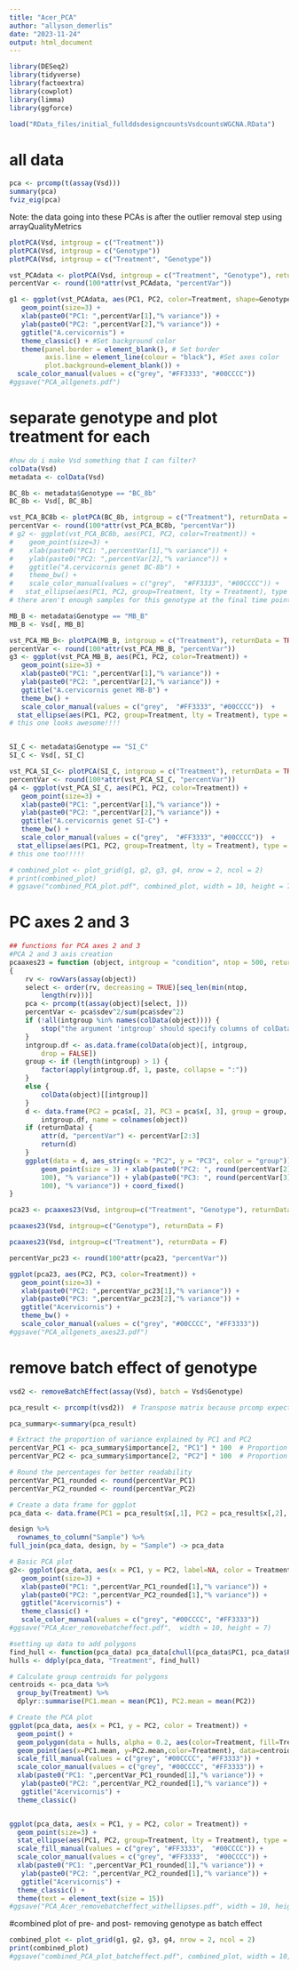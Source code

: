 ```yaml
---
title: "Acer_PCA"
author: "allyson_demerlis"
date: "2023-11-24"
output: html_document
---
```


```r
library(DESeq2)
library(tidyverse)
library(factoextra)
library(cowplot)
library(limma)
library(ggforce)

load("RData_files/initial_fullddsdesigncountsVsdcountsWGCNA.RData")
```

# all data

```r
pca <- prcomp(t(assay(Vsd)))
summary(pca)
fviz_eig(pca)
```

Note: the data going into these PCAs is after the outlier removal step using arrayQualityMetrics
```r
plotPCA(Vsd, intgroup = c("Treatment"))
plotPCA(Vsd, intgroup = c("Genotype"))
plotPCA(Vsd, intgroup = c("Treatment", "Genotype"))

vst_PCAdata <- plotPCA(Vsd, intgroup = c("Treatment", "Genotype"), returnData = TRUE)
percentVar <- round(100*attr(vst_PCAdata, "percentVar")) 

g1 <- ggplot(vst_PCAdata, aes(PC1, PC2, color=Treatment, shape=Genotype)) +
   geom_point(size=3) +
   xlab(paste0("PC1: ",percentVar[1],"% variance")) +
   ylab(paste0("PC2: ",percentVar[2],"% variance")) +
   ggtitle("A.cervicornis") +
   theme_classic() + #Set background color
   theme(panel.border = element_blank(), # Set border
         axis.line = element_line(colour = "black"), #Set axes color
         plot.background=element_blank()) +
  scale_color_manual(values = c("grey", "#FF3333", "#00CCCC")) 
#ggsave("PCA_allgenets.pdf")
```


# separate genotype and plot treatment for each 

```r
#how do i make Vsd something that I can filter?
colData(Vsd)
metadata <- colData(Vsd)

BC_8b <- metadata$Genotype == "BC_8b"
BC_8b <- Vsd[, BC_8b]

vst_PCA_BC8b <- plotPCA(BC_8b, intgroup = c("Treatment"), returnData = TRUE)
percentVar <- round(100*attr(vst_PCA_BC8b, "percentVar")) 
# g2 <- ggplot(vst_PCA_BC8b, aes(PC1, PC2, color=Treatment)) + 
#    geom_point(size=3) +
#    xlab(paste0("PC1: ",percentVar[1],"% variance")) +
#    ylab(paste0("PC2: ",percentVar[2],"% variance")) +
#    ggtitle("A.cervicornis genet BC-8b") +
#    theme_bw() + 
#    scale_color_manual(values = c("grey",  "#FF3333", "#00CCCC")) + 
#   stat_ellipse(aes(PC1, PC2, group=Treatment, lty = Treatment), type = "norm") 
# there aren't enough samples for this genotype at the final time point for this to be statistically relevant as its own group

MB_B <- metadata$Genotype == "MB_B"
MB_B <- Vsd[, MB_B]

vst_PCA_MB_B<- plotPCA(MB_B, intgroup = c("Treatment"), returnData = TRUE)
percentVar <- round(100*attr(vst_PCA_MB_B, "percentVar")) 
g3 <- ggplot(vst_PCA_MB_B, aes(PC1, PC2, color=Treatment)) + 
   geom_point(size=3) +
   xlab(paste0("PC1: ",percentVar[1],"% variance")) +
   ylab(paste0("PC2: ",percentVar[2],"% variance")) +
   ggtitle("A.cervicornis genet MB-B") +
   theme_bw() + 
   scale_color_manual(values = c("grey",  "#FF3333", "#00CCCC"))  + 
  stat_ellipse(aes(PC1, PC2, group=Treatment, lty = Treatment), type = "norm") 
# this one looks awesome!!!!


SI_C <- metadata$Genotype == "SI_C"
SI_C <- Vsd[, SI_C]

vst_PCA_SI_C<- plotPCA(SI_C, intgroup = c("Treatment"), returnData = TRUE)
percentVar <- round(100*attr(vst_PCA_SI_C, "percentVar")) 
g4 <- ggplot(vst_PCA_SI_C, aes(PC1, PC2, color=Treatment)) + 
   geom_point(size=3) +
   xlab(paste0("PC1: ",percentVar[1],"% variance")) +
   ylab(paste0("PC2: ",percentVar[2],"% variance")) +
   ggtitle("A.cervicornis genet SI-C") +
   theme_bw() + 
   scale_color_manual(values = c("grey",  "#FF3333", "#00CCCC"))  + 
  stat_ellipse(aes(PC1, PC2, group=Treatment, lty = Treatment), type = "norm") 
# this one too!!!!!

# combined_plot <- plot_grid(g1, g2, g3, g4, nrow = 2, ncol = 2)
# print(combined_plot)
# ggsave("combined_PCA_plot.pdf", combined_plot, width = 10, height = 7)
```

# PC axes 2 and 3
```r
## functions for PCA axes 2 and 3
#PCA 2 and 3 axis creation
pcaaxes23 = function (object, intgroup = "condition", ntop = 500, returnData = FALSE) 
{
    rv <- rowVars(assay(object))
    select <- order(rv, decreasing = TRUE)[seq_len(min(ntop, 
        length(rv)))]
    pca <- prcomp(t(assay(object)[select, ]))
    percentVar <- pca$sdev^2/sum(pca$sdev^2)
    if (!all(intgroup %in% names(colData(object)))) {
        stop("the argument 'intgroup' should specify columns of colData(dds)")
    }
    intgroup.df <- as.data.frame(colData(object)[, intgroup, 
        drop = FALSE])
    group <- if (length(intgroup) > 1) {
        factor(apply(intgroup.df, 1, paste, collapse = ":"))
    }
    else {
        colData(object)[[intgroup]]
    }
    d <- data.frame(PC2 = pca$x[, 2], PC3 = pca$x[, 3], group = group, 
        intgroup.df, name = colnames(object))
    if (returnData) {
        attr(d, "percentVar") <- percentVar[2:3]
        return(d)
    }
    ggplot(data = d, aes_string(x = "PC2", y = "PC3", color = "group")) + 
        geom_point(size = 3) + xlab(paste0("PC2: ", round(percentVar[2] * 
        100), "% variance")) + ylab(paste0("PC3: ", round(percentVar[3] * 
        100), "% variance")) + coord_fixed()
}
```


```r
pca23 <- pcaaxes23(Vsd, intgroup=c("Treatment", "Genotype"), returnData = TRUE)

pcaaxes23(Vsd, intgroup=c("Genotype"), returnData = F)

pcaaxes23(Vsd, intgroup=c("Treatment"), returnData = F)

percentVar_pc23 <- round(100*attr(pca23, "percentVar")) 

ggplot(pca23, aes(PC2, PC3, color=Treatment)) + 
   geom_point(size=3) +
   xlab(paste0("PC2: ",percentVar_pc23[1],"% variance")) +
   ylab(paste0("PC3: ",percentVar_pc23[2],"% variance")) +
   ggtitle("Acervicornis") +
   theme_bw() + 
   scale_color_manual(values = c("grey", "#00CCCC", "#FF3333"))
#ggsave("PCA_allgenets_axes23.pdf")
```


# remove batch effect of genotype

```r
vsd2 <- removeBatchEffect(assay(Vsd), batch = Vsd$Genotype)

pca_result <- prcomp(t(vsd2))  # Transpose matrix because prcomp expects observations in rows

pca_summary<-summary(pca_result)

# Extract the proportion of variance explained by PC1 and PC2
percentVar_PC1 <- pca_summary$importance[2, "PC1"] * 100  # Proportion of variance for PC1
percentVar_PC2 <- pca_summary$importance[2, "PC2"] * 100  # Proportion of variance for PC2

# Round the percentages for better readability
percentVar_PC1_rounded <- round(percentVar_PC1)
percentVar_PC2_rounded <- round(percentVar_PC2)

# Create a data frame for ggplot
pca_data <- data.frame(PC1 = pca_result$x[,1], PC2 = pca_result$x[,2], Sample = rownames(pca_result$x))

design %>% 
  rownames_to_column("Sample") %>% 
full_join(pca_data, design, by = "Sample") -> pca_data

# Basic PCA plot
g2<- ggplot(pca_data, aes(x = PC1, y = PC2, label=NA, color = Treatment)) + 
   geom_point(size=3) +
   xlab(paste0("PC1: ",percentVar_PC1_rounded[1],"% variance")) +
   ylab(paste0("PC2: ",percentVar_PC2_rounded[1],"% variance")) +
   ggtitle("Acervicornis") +
   theme_classic() + 
   scale_color_manual(values = c("grey", "#00CCCC", "#FF3333"))
#ggsave("PCA_Acer_removebatcheffect.pdf",  width = 10, height = 7)

#setting up data to add polygons
find_hull <- function(pca_data) pca_data[chull(pca_data$PC1, pca_data$PC2), ]
hulls <- ddply(pca_data, "Treatment", find_hull)

# Calculate group centroids for polygons
centroids <- pca_data %>%
  group_by(Treatment) %>%
  dplyr::summarise(PC1.mean = mean(PC1), PC2.mean = mean(PC2))

# Create the PCA plot
ggplot(pca_data, aes(x = PC1, y = PC2, color = Treatment)) +
  geom_point() +
  geom_polygon(data = hulls, alpha = 0.2, aes(color=Treatment, fill=Treatment)) +
  geom_point(aes(x=PC1.mean, y=PC2.mean,color=Treatment), data=centroids, show.legend=FALSE) +
  scale_fill_manual(values = c("grey", "#00CCCC", "#FF3333")) + 
  scale_color_manual(values = c("grey", "#00CCCC", "#FF3333")) + 
  xlab(paste0("PC1: ",percentVar_PC1_rounded[1],"% variance")) +
   ylab(paste0("PC2: ",percentVar_PC2_rounded[1],"% variance")) +
   ggtitle("Acervicornis") +
  theme_classic()


ggplot(pca_data, aes(x = PC1, y = PC2, color = Treatment)) +
  geom_point(size=3) +
  stat_ellipse(aes(PC1, PC2, group=Treatment, lty = Treatment), type = "norm") +
  scale_fill_manual(values = c("grey", "#FF3333",  "#00CCCC")) + 
  scale_color_manual(values = c("grey", "#FF3333",  "#00CCCC")) + 
  xlab(paste0("PC1: ",percentVar_PC1_rounded[1],"% variance")) +
   ylab(paste0("PC2: ",percentVar_PC2_rounded[1],"% variance")) +
   ggtitle("Acervicornis") +
  theme_classic() +
  theme(text = element_text(size = 15))
#ggsave("PCA_Acer_removebatcheffect_withellipses.pdf", width = 10, height = 7)
```

#combined plot of pre- and post- removing genotype as batch effect
```r
combined_plot <- plot_grid(g1, g2, g3, g4, nrow = 2, ncol = 2)
print(combined_plot)
#ggsave("combined_PCA_plot_batcheffect.pdf", combined_plot, width = 10, height = 7)
```

